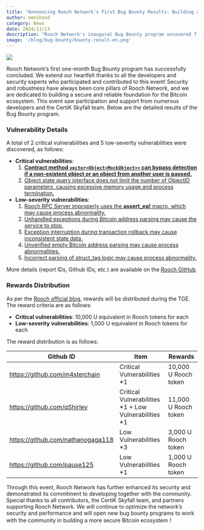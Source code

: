```yaml
---
title: "Announcing Rooch Network's First Bug Bounty Results: Building a Secure and Robust Bitcoin Ecosystem Together"
author: omnihand
category: News
date: 2024/11/13
description: "Rooch Network's inaugural Bug Bounty program uncovered 7 significant vulnerabilities, including smart contract detection bypass and memory usage issues. The article details vulnerability analyses, reward distribution mechanisms, and security enhancements achieved through collaboration with the CertiK Skyfall team."
image: '/blog/bug-bounty/bounty-result-en.png'
---
```



<PostHeader />

![](/blog/bug-bounty/bounty-result-en.png)

Rooch Network’s first one-month Bug Bounty program has successfully concluded. We extend our heartfelt thanks to all the developers and security experts who participated and contributed to this event! Security and robustness have always been core pillars of Rooch Network, and we are dedicated to building a secure and reliable foundation for the Bitcoin ecosystem. This event saw participation and support from numerous developers and the CertiK Skyfall team. Below are the detailed results of the Bug Bounty program.

### Vulnerability Details

A total of 2 critical vulnerabilities and 5 low-severity vulnerabilities were discovered, as follows:

- **Critical vulnerabilities**:
    1. [**Contract method `vector<Object<MockObject>>` can bypass detection if a non-existent object or an object from another user is passed.**](https://github.com/rooch-network/rooch/security/advisories/GHSA-2mh8-rvf9-mq47)
    2. [Object state query interface does not limit the number of ObjectID parameters, causing excessive memory usage and process termination.](https://github.com/rooch-network/rooch/security/advisories/GHSA-q7jw-699g-rrxf)
- **Low-severity vulnerabilities**:
    1. [Rooch RPC Server improperly uses the **assert_eq!** macro, which may cause process abnormality.](https://github.com/rooch-network/rooch/security/advisories/GHSA-6m8m-m9g8-rj43)
    2. [Unhandled exceptions during Bitcoin address parsing may cause the service to stop.](https://github.com/rooch-network/rooch/security/advisories/GHSA-r68j-jvr6-cxwv)
    3. [Exception interruption during transaction rollback may cause inconsistent state data.](https://github.com/rooch-network/rooch/security/advisories/GHSA-x8fq-xcrv-qc8r)
    4. [Unverified empty Bitcoin address parsing may cause process abnormalities.](https://github.com/rooch-network/rooch/issues/2247)
    5. [Incorrect parsing of struct_tag logic may cause process abnormality.](https://github.com/rooch-network/rooch/issues/2394)

More details (report IDs, Github IDs, etc.) are available on the [Rooch GitHub](https://github.com/rooch-network/rooch/issues/2850).

### Rewards Distribution

As per the [Rooch official blog](https://rooch.network/blog/bug-bounty), rewards will be distributed during the TGE. The reward criteria are as follows:

- **Critical vulnerabilities**: 10,000 U equivalent in Rooch tokens for each
- **Low-severity vulnerabilities**: 1,000 U equivalent in Rooch tokens for each

The reward distribution is as follows:

| Github ID                         | Item                                                 | Rewards              |
|-----------------------------------|------------------------------------------------------|----------------------|
| https://github.com/m4sterchain    | Critical Vulnerabilities *1                          | 10,000 U Rooch token |
| https://github.com/qShirley       | Critical Vulnerabilities *1 + Low Vulnerabilities *1 | 11,000 U Rooch token |
| https://github.com/nathanogaga118 | Low Vulnerabilities *3                               | 3,000 U Rooch token  |
| https://github.com/pause125       | Low Vulnerabilities *1                               | 1,000 U Rooch token  |

Through this event, Rooch Network has further enhanced its security and demonstrated its commitment to developing together with the community. Special thanks to all contributors, the CertiK Skyfall team, and partners supporting Rooch Network. We will continue to optimize the network’s security and performance and will open new bug bounty programs to work with the community in building a more secure Bitcoin ecosystem！
